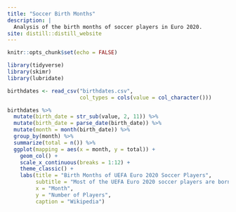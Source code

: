 ```yaml
---
title: "Soccer Birth Months"
description: |
  Analysis of the birth months of soccer players in Euro 2020.
site: distill::distill_website
---
```


```r
knitr::opts_chunk$set(echo = FALSE)

library(tidyverse)
library(skimr)
library(lubridate)
```

```r
birthdates <- read_csv("birthdates.csv",
                       col_types = cols(value = col_character()))
```

```r
birthdates %>%
  mutate(birth_date = str_sub(value, 2, 11)) %>%
  mutate(birth_date = parse_date(birth_date)) %>%
  mutate(month = month(birth_date)) %>%
  group_by(month) %>%
  summarize(total = n()) %>%
  ggplot(mapping = aes(x = month, y = total)) +
    geom_col() +
    scale_x_continuous(breaks = 1:12) +
    theme_classic() +
    labs(title = "Birth Months of UEFA Euro 2020 Soccer Players",
         subtitle = "Most of the UEFA Euro 2020 soccer players are born in March",
         x = "Month",
         y = "Number of Players",
         caption = "Wikipedia")
  
```